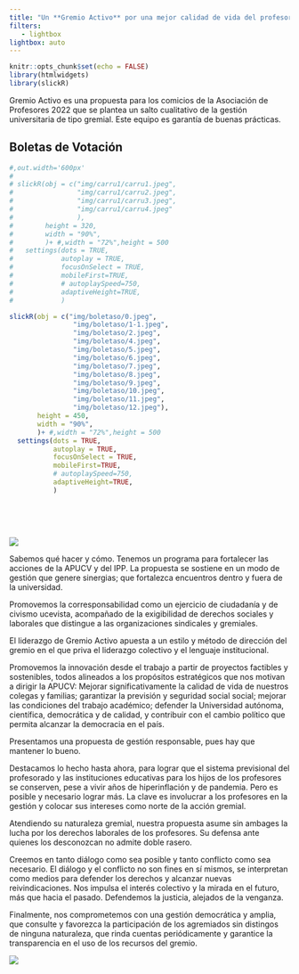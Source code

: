 ```yaml
---
title: "Un **Gremio Activo** por una mejor calidad de vida del profesorado, la autonomía universitaria y la democracia"
filters:
   - lightbox
lightbox: auto
---
```


```r
knitr::opts_chunk$set(echo = FALSE)
library(htmlwidgets)
library(slickR)
```

Gremio Activo es una propuesta para los comicios de la Asociación de Profesores 2022 que se plantea un salto cualitativo de la gestión universitaria de tipo gremial. Este equipo es garantía de buenas prácticas.

## **Boletas de Votación**

```r
#,out.width='600px'
# 
# slickR(obj = c("img/carru1/carru1.jpeg",
#                "img/carru1/carru2.jpeg",
#                "img/carru1/carru3.jpeg",
#                "img/carru1/carru4.jpeg"
#                ),
#        height = 320,
#        width = "90%",
#        )+ #,width = "72%",height = 500
#   settings(dots = TRUE,
#            autoplay = TRUE,
#            focusOnSelect = TRUE,
#            mobileFirst=TRUE,
#            # autoplaySpeed=750,
#            adaptiveHeight=TRUE,
#            )

slickR(obj = c("img/boletaso/0.jpeg",
                "img/boletaso/1-1.jpeg",
                "img/boletaso/2.jpeg",
                "img/boletaso/4.jpeg",
                "img/boletaso/5.jpeg",
                "img/boletaso/6.jpeg",
                "img/boletaso/7.jpeg",
                "img/boletaso/8.jpeg",
                "img/boletaso/9.jpeg",
                "img/boletaso/10.jpeg",
                "img/boletaso/11.jpeg",
                "img/boletaso/12.jpeg"),
       height = 450,
       width = "90%",
       )+ #,width = "72%",height = 500
  settings(dots = TRUE,
           autoplay = TRUE,
           focusOnSelect = TRUE,
           mobileFirst=TRUE,
           # autoplaySpeed=750,
           adaptiveHeight=TRUE,
           )



```
<br><br>

![](img/carru1/carru5.jpeg)

Sabemos qué hacer y cómo. Tenemos un programa para fortalecer las acciones de la APUCV y del IPP. La propuesta se sostiene en un modo de gestión que genere sinergias; que fortalezca encuentros dentro y fuera de la universidad.

Promovemos la corresponsabilidad como un ejercicio de ciudadanía y de civismo ucevista, acompañado de la exigibilidad de derechos sociales y laborales que distingue a las organizaciones sindicales y gremiales.

El liderazgo de Gremio Activo apuesta a un estilo y método de dirección del gremio en el que priva el liderazgo colectivo y el lenguaje institucional.

Promovemos la innovación desde el trabajo a partir de proyectos factibles y sostenibles, todos alineados a los propósitos estratégicos que nos motivan a dirigir la APUCV: Mejorar significativamente la calidad de vida de nuestros colegas y familias; garantizar la previsión y seguridad social social; mejorar las condiciones del trabajo académico; defender la Universidad autónoma, científica, democrática y de calidad, y contribuir con el cambio político que permita alcanzar la democracia en el país.

Presentamos una propuesta de gestión responsable, pues hay que mantener lo bueno.

Destacamos lo hecho hasta ahora, para lograr que el sistema previsional del profesorado y las instituciones educativas para los hijos de los profesores se conserven, pese a vivir años de hiperinflación y de pandemia. Pero es posible y necesario lograr más. La clave es involucrar a los profesores en la gestión y colocar sus intereses como norte de la acción gremial.

Atendiendo su naturaleza gremial, nuestra propuesta asume sin ambages la lucha por los derechos laborales de los profesores. Su defensa ante quienes los desconozcan no admite doble rasero.

Creemos en tanto diálogo como sea posible y tanto conflicto como sea necesario. El diálogo y el conflicto no son fines en sí mismos, se interpretan como medios para defender los derechos y alcanzar nuevas reivindicaciones. Nos impulsa el interés colectivo y la mirada en el futuro, más que hacia el pasado. Defendemos la justicia, alejados de la venganza.

Finalmente, nos comprometemos con una gestión democrática y amplia, que consulte y favorezca la participación de los agremiados sin distingos de ninguna naturaleza, que rinda cuentas periódicamente y garantice la transparencia en el uso de los recursos del gremio.

![](img/calle1V.jpg)

